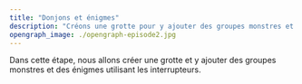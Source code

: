 ```yaml
---
title: "Donjons et énigmes"
description: "Créons une grotte pour y ajouter des groupes monstres et des énigmes avec les interrupteurs."
opengraph_image: ./opengraph-episode2.jpg
---
```


Dans cette étape, nous allons créer une grotte et y ajouter des groupes monstres et des énigmes utilisant les interrupteurs.

<YouTube id="yTmpdDe77C8" />
